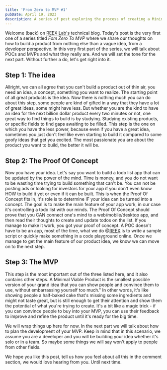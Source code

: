 ```yaml
---
title: 'From Zero to MVP #1'
pubDate: April 19, 2023
description: A series of post exploring the process of creating a Minimum Viable Product from scratch
---
```


Welcome (back) on [REEX Lab's](https://reexlabs.com) technical blog. Today's post is the very first one of a series titled
*Fom Zero To MVP* where we share our thoughts on how to build a product from nothing else than a vague idea, from a developer perspective.
In this very first part of the series, we will talk about POCs and MVPs and what they really are. And we will set the tone for the next part. Without further
a do, let's get right into it.

## Step 1: The idea
Allright, we can all agree that you can't build a product out of thin air, you need an idea, a concept, something you want to realize. 
The starting point of all great products is the idea. Now there is nothing much you can do about this step, some people are kind of gifted in a
way that they have a lot of great ideas, some might have less. But whether you are the kind to have an idea for the next billion dollar
product every two minutes or not, one great way to find things to build is by studying. Studying existing products, or specific fields to find gaps
awaiting to be filled. This step is the one on which you have the less power, because even if you have a great idea, sometimes you just don't feel
like even starting to build it compared to some goofy ideas that get you excited. The most passionate you are about the product you want to
build, the better it will be.


## Step 2: The Proof Of Concept
Now you have your idea. Let's say you want to build a todo list app that can be updated by the power of the mind. Time is money, and you do not want to be
wasting time trying to build something that can't be. You can not be posting ads or looking for investors for your app if you don't even know HOW to build it
yet or even if it can be built. This is when the Proof Of Concept fits in, it's role is to determine IF your idea can be turned into a concept. The goal is to
make the main feature of your app work, in our case it's controlling a todo list with our minds. The Proof Of Concept should prove that you CAN connect one's
mind to a web/mobile/desktop app, and then read their thoughts to create and update todos on the list. If you manage to make it work, you got your proof of concept.
A POC doesn't have to be an app, most of the time, what we do @[REEX](https://reexlabs.com) is to write a sample script or quickly make something in a code playground
online. Once we manage to get the main feature of our product idea, we know we can move on to the next step.

## Step 3: The MVP
This step is the most important out of the three listed here, and it also contains other steps. A Minimal Viable Product is the smallest possible version of your grand idea that
you can show people and convince them to use, without embarrassing yourself too much." In other words, it's like showing people a half-baked cake that's missing some ingredients
and might not taste great, but is still enough to get their attention and show them the potential of what you're trying to create. It's a bit like a magic trick - if you can convince
people to buy into your MVP, you can use their feedback to improve and refine the product until it's ready for the big time.

We will wrap things up here for now. In the next part we will talk about how to plan the development of your MVP. Keep in mind that in this scenario, we assume you are a developer and you
will be building your idea whether it's solo or in a team. So maybe some things we will say won't apply to people from other fields.

We hope you like this post, tell us how you feel about all this in the comment section, we would love hearing from you. Until next time.

